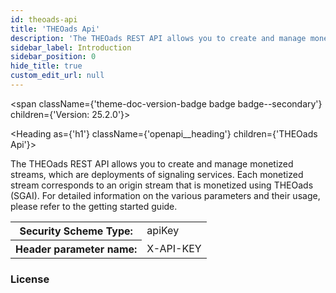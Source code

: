 ```yaml
---
id: theoads-api
title: 'THEOads Api'
description: 'The THEOads REST API allows you to create and manage monetized streams, which are deployments of signaling services. Each monetized stream corresponds to an origin stream that is monetized using THEOads (SGAI). For detailed information on the various parameters and their usage, please refer to the getting started guide.'
sidebar_label: Introduction
sidebar_position: 0
hide_title: true
custom_edit_url: null
---
```



<span className={'theme-doc-version-badge badge badge--secondary'} children={'Version: 25.2.0'}></span>

<Heading as={'h1'} className={'openapi__heading'} children={'THEOads Api'}></Heading>

The THEOads REST API allows you to create and manage monetized streams, which are deployments of signaling services. Each monetized stream corresponds to an origin stream that is monetized using THEOads (SGAI). For detailed information on the various parameters and their usage, please refer to the getting started guide.

<div style={{ marginBottom: '2rem' }}>
  <Heading id={'authentication'} as={'h2'} className={'openapi-tabs__heading'} children={'Authentication'}></Heading>
  <SchemaTabs className={'openapi-tabs__security-schemes'}>
    <TabItem label={'API Key: apiKeyAuth'} value={'apiKeyAuth'}>
      <div>
        <table>
          <tbody>
            <tr>
              <th>Security Scheme Type:</th>
              <td>apiKey</td>
            </tr>
            <tr>
              <th>Header parameter name:</th>
              <td>X-API-KEY</td>
            </tr>
          </tbody>
        </table>
      </div>
    </TabItem>
  </SchemaTabs>
</div>
<div style={{ marginBottom: 'var(--ifm-paragraph-margin-bottom)' }}>
  <h3 style={{ marginBottom: '0.25rem' }}>License</h3>
</div>
